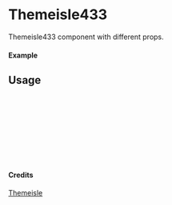
<Meta of={Themeisle433} title="Themeisle/Themeisle433" />

# Themeisle433

Themeisle433 component with different props.

#### Example

<Canvas of={Themeisle433.Primary} />

## Usage

```ts
import { Themeisle433 } from "yadl-ui";

const Example = () => {
  return (
      <Themeisle433 />
  );
};

export default Example;
```

#### Credits
[Themeisle](https://themeisle.com/illustrations/)
